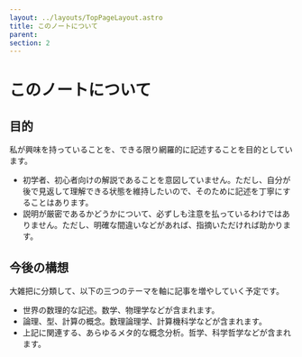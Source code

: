 ```yaml
---
layout: ../layouts/TopPageLayout.astro
title: このノートについて
parent: 
section: 2
---
```



# このノートについて

## 目的

私が興味を持っていることを、できる限り網羅的に記述することを目的としています。
- 初学者、初心者向けの解説であることを意図していません。ただし、自分が後で見返して理解できる状態を維持したいので、そのために記述を丁寧にすることはあります。
- 説明が厳密であるかどうかについて、必ずしも注意を払っているわけではありません。ただし、明確な間違いなどがあれば、指摘いただければ助かります。

## 今後の構想
大雑把に分類して、以下の三つのテーマを軸に記事を増やしていく予定です。
- 世界の数理的な記述。数学、物理学などが含まれます。
- 論理、型、計算の概念。数理論理学、計算機科学などが含まれます。
- 上記に関連する、あらゆるメタ的な概念分析。哲学、科学哲学などが含まれます。